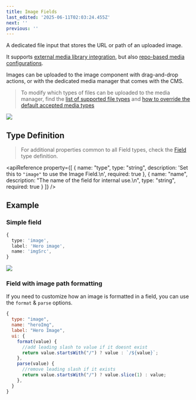 ```yaml
---
title: Image Fields
last_edited: '2025-06-11T02:03:24.455Z'
next: ''
previous: ''
---
```


A dedicated file input that stores the URL or path of an uploaded image.

It supports [external media library integration](/docs/reference/media/overview#external-media-providers), but also [repo-based media configurations](/docs/reference/media/repo-based).

Images can be uploaded to the image component with drag-and-drop actions, or with the dedicated media manager that comes with the CMS.

> To modify which types of files can be uploaded to the media manager, find the [list of supported file types](/docs/reference/media/repo-based#supported-media-types) and [how to override the default accepted media types](/docs/reference/media/overriding-accepted-media-types)

![](/img/docs/reference/SCR-20250313-nzft.png)

## Type Definition

> For additional properties common to all Field types, check the [Field](/docs/reference/fields) type definition.

<apiReference
  property={[
    {
      name: "type",
      type: "string",
      description: 'Set this to `"image"` to use the Image Field.\n',
      required: true
    },
    {
      name: "name",
      description: "The name of the field for internal use.\n",
      type: "string",
      required: true
    }
  ]}
/>

## Example

### Simple field

```ts
{
  type: 'image',
  label: 'Hero image',
  name: 'imgSrc',
}
```

![](/img/docs/reference/SCR-20250313-nzau.png)

### Field with image path formatting

If you need to customize how an image is formatted in a field, you can use the `format` & `parse` options.

```js
{
  type: "image",
  name: "heroImg",
  label: "Hero Image",
  ui: {
    format(value) {
      //add leading slash to value if it doesnt exist
      return value.startsWith("/") ? value : `/${value}`;
    },
    parse(value) {
      //remove leading slash if it exists
      return value.startsWith("/") ? value.slice(1) : value;
    },
  }
}
```
